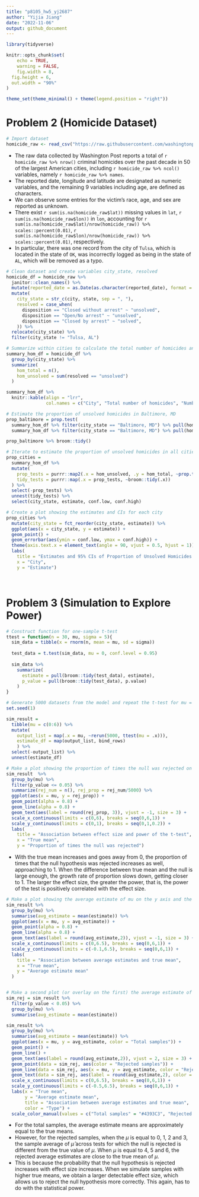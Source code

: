 ```yaml
---
title: "p8105_hw5_yj2687"
author: "Yijia Jiang"
date: "2022-11-06"
output: github_document
---
```


```r
library(tidyverse)

knitr::opts_chunk$set(
	echo = TRUE,
	warning = FALSE,
	fig.width = 8, 
  fig.height = 6,
  out.width = "90%"
)

theme_set(theme_minimal() + theme(legend.position = "right"))
```



# Problem 2 (Homicide Dataset)
```r
# Import dataset
homicide_raw <- read_csv("https://raw.githubusercontent.com/washingtonpost/data-homicides/master/homicide-data.csv")
```

* The raw data collected by Washington Post reports a total of `r homicide_raw %>% nrow()` criminal homicides over the past decade in 50 of the largest American cities, including `r homicide_raw %>% ncol()` variables, namely `r homicide_raw %>% names`.
* The reported date, longitude and latitude are designated as numeric variables, and the remaining 9 variables including age, are defined as characters. 
* We can observe some entries for the victim's race, age, and sex are reported as unknown.
* There exist `r sum(is.na(homicide_raw$lat))` missing values in `lat`, `r sum(is.na(homicide_raw$lon))` in `lon`, accounting for `r sum(is.na(homicide_raw$lat)/nrow(homicide_raw)) %>% scales::percent(0.01)`, `r sum(is.na(homicide_raw$lon)/nrow(homicide_raw)) %>% scales::percent(0.01)`, respectively. 
* In particular, there was one record from the city of `Tulsa`, which is located in the state of `OK`, was incorrectly logged as being in the state of `AL`, which will be removed as a typo.


```r
# Clean dataset and create variables city_state, resolved
homicide_df = homicide_raw %>% 
  janitor::clean_names() %>%
  mutate(reported_date = as.Date(as.character(reported_date), format = "%Y%m%d")) %>% 
  mutate(
    city_state = str_c(city, state, sep = ", "),
    resolved = case_when(
      disposition == "Closed without arrest" ~ "unsolved",
      disposition == "Open/No arrest" ~ "unsolved",
      disposition == "Closed by arrest" ~ "solved",
    )) %>% 
  relocate(city_state) %>%
  filter(city_state != "Tulsa, AL")
```


```r
# Summarize within cities to calculate the total number of homicides and unsolved homicides
summary_hom_df = homicide_df %>% 
  group_by(city_state) %>% 
  summarize(
    hom_total = n(),
    hom_unsolved = sum(resolved == "unsolved")
  )

summary_hom_df %>% 
  knitr::kable(align = "lrr", 
               col.names = c("City", "Total number of homicides", "Number of unsovled homicides"))
```


```r
# Estimate the proportion of unsolved homicides in Baltimore, MD
prop_baltimore = prop.test(
  summary_hom_df %>% filter(city_state == "Baltimore, MD") %>% pull(hom_unsolved), 
  summary_hom_df %>% filter(city_state == "Baltimore, MD") %>% pull(hom_total)) 

prop_baltimore %>% broom::tidy()
```


```r
# Iterate to estimate the proportion of unsolved homicides in all cities
prop_cities = 
  summary_hom_df %>% 
  mutate(
    prop_tests = purrr::map2(.x = hom_unsolved, .y = hom_total, ~prop.test(x = .x, n = .y)),
    tidy_tests = purrr::map(.x = prop_tests, ~broom::tidy(.x))
  ) %>% 
  select(-prop_tests) %>% 
  unnest(tidy_tests) %>% 
  select(city_state, estimate, conf.low, conf.high)
```



```r
# Create a plot showing the estimates and CIs for each city
prop_cities %>% 
  mutate(city_state = fct_reorder(city_state, estimate)) %>% 
  ggplot(aes(x = city_state, y = estimate)) +
  geom_point() + 
  geom_errorbar(aes(ymin = conf.low, ymax = conf.high)) + 
  theme(axis.text.x = element_text(angle = 90, vjust = 0.5, hjust = 1)) +
  labs(
    title = "Estimates and 95% CIs of Proportion of Unsolved Homicides in All Cities",
    x = "City",
    y = "Estimate")
```



&nbsp;



# Problem 3 (Simulation to Explore Power)
```r
# Construct function for one-sample t-test
ttest = function(n = 30, mu, sigma = 5){
  sim_data = tibble(x = rnorm(n, mean = mu, sd = sigma)) 
    
  test_data = t.test(sim_data, mu = 0, conf.level = 0.95)
  
  sim_data %>% 
    summarize(
      estimate = pull(broom::tidy(test_data), estimate),
      p_value = pull(broom::tidy(test_data), p.value)
    )
}

# Generate 5000 datasets from the model and repeat the t-test for mu = 0,1,2,3,4,5,6
set.seed(1)

sim_result = 
  tibble(mu = c(0:6)) %>% 
  mutate(
    output_list = map(.x = mu, ~rerun(5000, ttest(mu = .x))),
    estimate_df = map(output_list, bind_rows)
    ) %>% 
  select(-output_list) %>% 
  unnest(estimate_df)
```



```r
# Make a plot showing the proportion of times the null was rejected on the y axis and the true value of mu on the x axis
sim_result  %>% 
  group_by(mu) %>%
  filter(p_value <= 0.05) %>% 
  summarize(rej_num = n(), rej_prop = rej_num/5000) %>% 
  ggplot(aes(x = mu, y = rej_prop)) + 
  geom_point(alpha = 0.8) +
  geom_line(alpha = 0.8) +
  geom_text(aes(label = round(rej_prop, 3)), vjust = -1, size = 3) + 
  scale_x_continuous(limits = c(0,6), breaks = seq(0,6,1)) +
  scale_y_continuous(limits = c(0,1), breaks = seq(0,1,0.2)) +
  labs(
    title = "Association between effect size and power of the t-test",
    x = "True mean",
    y = "Proportion of times the null was rejected")
```

* With the true mean increases and goes away from 0, the proportion of times that the null hypothesis was rejected increases as well, approaching to 1. When the difference between true mean and the null is large enough, the growth rate of proportion slows down, getting closer to 1. The larger the effect size, the greater the power, that is, the power of the test is positively correlated with the effect size. 



```r
# Make a plot showing the average estimate of mu on the y axis and the true value of mu on the x axis
sim_result %>% 
  group_by(mu) %>% 
  summarise(avg_estimate = mean(estimate)) %>% 
  ggplot(aes(x = mu, y = avg_estimate)) +
  geom_point(alpha = 0.8) +
  geom_line(alpha = 0.8) +
  geom_text(aes(label = round(avg_estimate,2)), vjust = -1, size = 3) + 
  scale_x_continuous(limits = c(0,6.5), breaks = seq(0,6,1)) +
  scale_y_continuous(limits = c(-0.1,6.5), breaks = seq(0,6,1)) +
  labs(
    title = "Association between average estimates and true mean",
    x = "True mean",
    y = "Average estimate mean"
  ) 


# Make a second plot (or overlay on the first) the average estimate of mu only in samples for which the null was rejected on the y axis and the true value of mu on the x axis
sim_rej = sim_result %>% 
  filter(p_value < 0.05) %>% 
  group_by(mu) %>% 
  summarise(avg_estimate = mean(estimate)) 

sim_result %>% 
  group_by(mu) %>% 
  summarise(avg_estimate = mean(estimate)) %>% 
  ggplot(aes(x = mu, y = avg_estimate, color = "Total samples")) +
  geom_point() +
  geom_line() + 
  geom_text(aes(label = round(avg_estimate,2)), vjust = 2, size = 3) + 
  geom_point(data = sim_rej, aes(color = "Rejected samples")) +
  geom_line(data = sim_rej, aes(x = mu, y = avg_estimate, color = "Rejected samples")) + 
  geom_text(data = sim_rej, aes(label = round(avg_estimate,2), color = "Rejected samples"), vjust = -1, size = 3) + 
  scale_x_continuous(limits = c(0,6.5), breaks = seq(0,6,1)) +
  scale_y_continuous(limits = c(-0.5,6.5), breaks = seq(0,6,1)) +
  labs(x = "True mean",
       y = "Average estimate mean",
       title = "Association between average estimates and true mean",
       color = "Type") +
  scale_color_manual(values = c("Total samples" = "#4393C3", "Rejected samples" = "#D6604D"))
```


* For the total samples, the average estimate means are approximately equal to the true means.
* However, for the rejected samples, when the $\mu$ is equal to 0, 1, 2 and 3, the sample average of $\hat{\mu}$ across tests for which the null is rejected is different from the true value of $\mu$. When $\mu$ is equal to 4, 5 and 6, the rejected average estimates are close to the true mean of $\mu$.
* This is because the probability that the null hypothesis is rejected increases with effect size increases. When we simulate samples with higher true means, we obtain a larger detectable effect size, which allows us to reject the null hypothesis more correctly. This again, has to do with the statistical power.



